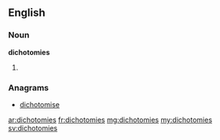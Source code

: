 ==English==

===Noun===
'''dichotomies'''

# {{plural of|[[dichotomy]]}}

===Anagrams===
* [[dichotomise#English|dichotomise]]

[[ar:dichotomies]]
[[fr:dichotomies]]
[[mg:dichotomies]]
[[my:dichotomies]]
[[sv:dichotomies]]